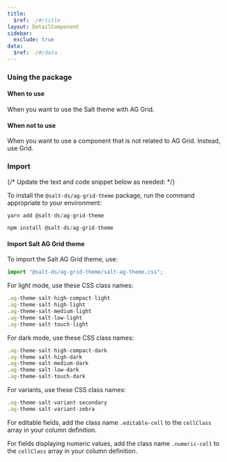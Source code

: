 ```yaml
---
title:
  $ref: ./#/title
layout: DetailComponent
sidebar:
  exclude: true
data:
  $ref: ./#/data
---
```


### Using the package

#### When to use

When you want to use the Salt theme with AG Grid.

#### When not to use

When you want to use a component that is not related to AG Grid. Instead, use Grid.

### Import

{/* Update the text and code snippet below as needed: */}

To install the `@salt-ds/ag-grid-theme` package, run the command appropriate to your environment:

```js
yarn add @salt-ds/ag-grid-theme
```

```js
npm install @salt-ds/ag-grid-theme
```

#### Import Salt AG Grid theme

To import the Salt AG Grid theme, use:

```js
import "@salt-ds/ag-grid-theme/salt-ag-theme.css";
```

For light mode, use these CSS class names:

```js
.ag-theme-salt-high-compact-light
.ag-theme-salt-high-light
.ag-theme-salt-medium-light
.ag-theme-salt-low-light
.ag-theme-salt-touch-light
```

For dark mode, use these CSS class names:

```js
.ag-theme-salt-high-compact-dark
.ag-theme-salt-high-dark
.ag-theme-salt-medium-dark
.ag-theme-salt-low-dark
.ag-theme-salt-touch-dark
```

For variants, use these CSS class names:

```js
.ag-theme-salt-variant-secondary
.ag-theme-salt-variant-zebra
```

For editable fields, add the class name `.editable-cell` to the `cellClass` array in your column definition.

For fields displaying numeric values, add the class name `.numeric-cell` to the `cellClass` array in your column definition.
